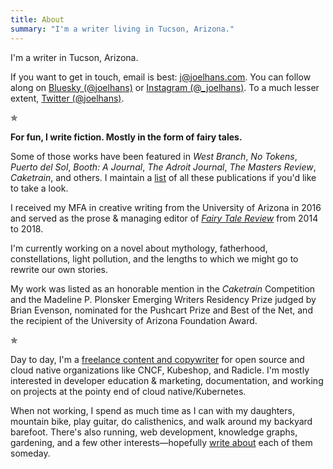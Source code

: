 ```yaml
---
title: About
summary: "I'm a writer living in Tucson, Arizona."
---
```


I'm a writer in Tucson, Arizona.

If you want to get in touch, email is best: [j@joelhans.com](mailto:j@joelhans.com). You can follow along on [Bluesky
(@joelhans)](https://bsky.app/profile/joelhans.bsky.social) or [Instagram (@_joelhans)](instagram.com/_joelhans/). To a
much lesser extent, [Twitter (@joelhans)](https://twitter.com/joelhans).

&#10031;

**For fun, I write fiction. Mostly in the form of fairy tales.**

Some of those works have been featured in _West Branch_, _No Tokens_, _Puerto del Sol_, _Booth: A Journal_, _The Adroit
Journal_, _The Masters Review_, _Caketrain_, and others. I maintain a [list](/fiction) of all these publications if
you'd like to take a look.

I received my MFA in creative writing from the University of Arizona in 2016 and served as the prose &amp; managing
editor of [*Fairy Tale Review*](https://fairytalereview.com) from 2014 to 2018.

I'm currently working on a novel about mythology, fatherhood, constellations, light pollution, and the lengths to which
we might go to rewrite our own stories.

My work was listed as an honorable mention in the *Caketrain* Competition and the Madeline P. Plonsker Emerging Writers
Residency Prize judged by Brian Evenson, nominated for the Pushcart Prize and Best of the Net, and the recipient of the
University of Arizona Foundation Award.

&#10031;

Day to day, I'm a [freelance content and copywriter](https://commitcopy.com) for open source and cloud native
organizations like CNCF, Kubeshop, and Radicle. I'm mostly interested in developer education &amp; marketing,
documentation, and working on projects at the pointy end of cloud native/Kubernetes.

When not working, I spend as much time as I can with my daughters, mountain bike, play guitar, do calisthenics, and walk
around my backyard barefoot. There's also running, web development, knowledge graphs, gardening, and a few other
interests&mdash;hopefully [write about](/articles/) each of them someday.
